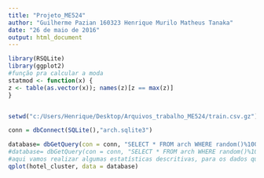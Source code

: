 ```yaml
---
title: "Projeto_ME524"
author: "Guilherme Pazian 160323 Henrique Murilo Matheus Tanaka"
date: "26 de maio de 2016"
output: html_document
---
```

```r
library(RSQLite)
library(ggplot2)
#função pra calcular a moda
statmod <- function(x) {
z <- table(as.vector(x)); names(z)[z == max(z)]
}


setwd("c:/Users/Henrique/Desktop/Arquivos_trabalho_ME524/train.csv.gz")

conn = dbConnect(SQLite(),"arch.sqlite3")

database= dbGetQuery(con = conn, "SELECT * FROM arch WHERE random()%10000=0 AND site_name=2 LIMIT 10000")
#database= dbGetQuery(con = conn, "SELECT * FROM arch WHERE random()%10000=0  LIMIT 3000000")
#aqui vamos realizar algumas estatísticas descritivas, para os dados que obtemos.
qplot(hotel_cluster, data = database)
```


